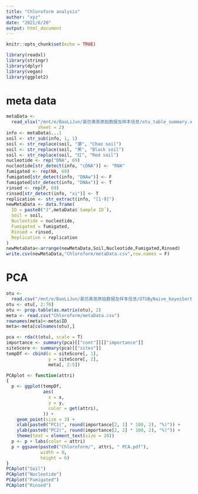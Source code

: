 ```yaml
---
title: "Chloroform analysis"
author: "xyz"
date: "2021/6/28"
output: html_document
---
```


```r
knitr::opts_chunk$set(echo = TRUE)
```

```r
library(readxl)
library(stringr)
library(dplyr)
library(vegan)
library(ggplot2)
```

# meta data

```r
metaData <-
  read_xlsx("/mnt/e/BaoLiJun/氯仿熏蒸原始数据及样本信息/otu_table_summary.xlsx",
            sheet = 2)
info <- metaData$...1
soil <- str_sub(info, 1, 1)
soil <- str_replace(soil, "潮", "Chao soil")
soil <- str_replace(soil, "黑", "Black soil")
soil <- str_replace(soil, "红", "Red soil")
nucleotide <- rep("DNA", 69)
nucleotide[str_detect(info, "cDNA")] <- "RNA"
fumigated <- rep(NA, 69)
fumigated[str_detect(info, "DNAw")] <- F
fumigated[str_detect(info, "DNAx")] <- T
rinsed <- rep(F, 69)
rinsed[str_detect(info, "xi")] <- T
replication <- str_extract(info, "[1-9]")
newMetaData <- data.frame(
  ID = paste0("J",metaData$`Sample ID`),
  Soil = soil,
  Nucleotide = nucleotide,
  Fumigated = fumigated,
  Rinsed = rinsed,
  Replication = replication
)
newMetaData<-arrange(newMetaData,Soil,Nucleotide,Fumigated,Rinsed)
write.csv(newMetaData,"Chloroform/metaData.csv",row.names = F)
```

# PCA

```r
otu <-
  read.csv("/mnt/e/BaoLiJun/氯仿熏蒸原始数据及样本信息/OTUByNaive_bayesSortByOneMore.csv")
otu <- otu[, 2:70]
otu <- prop.table(as.matrix(otu), 2)
meta <- read.csv("Chloroform/metaData.csv")
rownames(meta)<-meta$ID
meta<-meta[colnames(otu),]

pca <- rda(t(otu), scale = T)
importance <- summary(pca)[["cont"]][["importance"]]
siteScore <- summary(pca)[["sites"]]
tempDf <- cbind(x = siteScore[, 1],
                y = siteScore[, 2],
                meta[, 2:5])

PCAplot <- function(attri)
{
  p <- ggplot(tempDf,
              aes(
                x = x,
                y = y,
                color = get(attri),
              )) +
    geom_point(size = 3) +
    xlab(paste0("PC1(", round(importance[2, 1] * 100, 2), "%)")) +
    ylab(paste0("PC2(", round(importance[2, 2] * 100, 2), "%)")) +
    theme(text = element_text(size = 20))
  p <- p + labs(color = attri)
  p + ggsave(paste0("Chloroform/", attri, " PCA.pdf"),
             width = 8,
             height = 6)
}
PCAplot("Soil")
PCAplot("Nucleotide")
PCAplot("Fumigated")
PCAplot("Rinsed")
```

